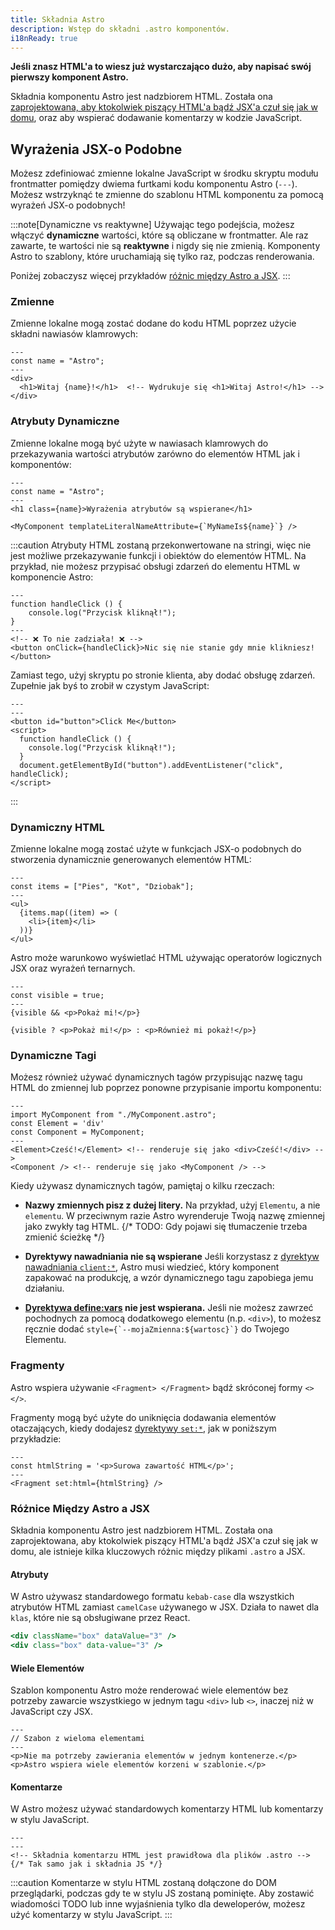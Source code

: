 ```yaml
---
title: Składnia Astro
description: Wstęp do składni .astro komponentów.
i18nReady: true
---
```


**Jeśli znasz HTML'a to wiesz już wystarczająco dużo, aby napisać swój pierwszy komponent Astro.**

Składnia komponentu Astro jest nadzbiorem HTML. Została ona [zaprojektowana, aby ktokolwiek piszący HTML'a bądź JSX'a czuł się jak w domu](#różnice-między-astro-a-jsx), oraz aby wspierać dodawanie komentarzy w kodzie JavaScript.


## Wyrażenia JSX-o Podobne

Możesz zdefiniować zmienne lokalne JavaScript w środku skryptu modułu frontmatter pomiędzy dwiema furtkami kodu komponentu Astro (`---`). Możesz wstrzyknąć te zmienne do szablonu HTML komponentu za pomocą wyrażeń JSX-o podobnych!

:::note[Dynamiczne vs reaktywne]
Używając tego podejścia, możesz włączyć **dynamiczne** wartości, które są obliczane w frontmatter. Ale raz zawarte, te wartości nie są **reaktywne** i nigdy się nie zmienią. Komponenty Astro to szablony, które uruchamiają się tylko raz, podczas renderowania.

Poniżej zobaczysz więcej przykładów [różnic między Astro a JSX](#różnice-między-astro-a-jsx).
:::

### Zmienne

Zmienne lokalne mogą zostać dodane do kodu HTML poprzez użycie składni nawiasów klamrowych:

```astro title="src/components/Variables.astro" "{name}"
---
const name = "Astro";
---
<div>
  <h1>Witaj {name}!</h1>  <!-- Wydrukuje się <h1>Witaj Astro!</h1> -->
</div>
```

### Atrybuty Dynamiczne
Zmienne lokalne mogą być użyte w nawiasach klamrowych do przekazywania wartości atrybutów zarówno do elementów HTML jak i komponentów:

```astro title="src/components/DynamicAttributes.astro" "{name}" "${name}"
---
const name = "Astro";
---
<h1 class={name}>Wyrażenia atrybutów są wspierane</h1>

<MyComponent templateLiteralNameAttribute={`MyNameIs${name}`} />
```

:::caution
Atrybuty HTML zostaną przekonwertowane na stringi, więc nie jest możliwe przekazywanie funkcji i obiektów do elementów HTML.
Na przykład, nie możesz przypisać obsługi zdarzeń do elementu HTML w komponencie Astro:

```astro title="tego-nie-rob.astro"
---
function handleClick () {
    console.log("Przycisk kliknął!");
}
---
<!-- ❌ To nie zadziała! ❌ -->
<button onClick={handleClick}>Nic się nie stanie gdy mnie klikniesz!</button>
```

Zamiast tego, użyj skryptu po stronie klienta, aby dodać obsługę zdarzeń. Zupełnie jak byś to zrobił w czystym JavaScript:

```astro title="lepiej-zrob-to-tak.astro"
---
---
<button id="button">Click Me</button>
<script>
  function handleClick () {
    console.log("Przycisk kliknął!");
  }
  document.getElementById("button").addEventListener("click", handleClick);
</script>
```
:::

### Dynamiczny HTML

Zmienne lokalne mogą zostać użyte w funkcjach JSX-o podobnych do stworzenia dynamicznie generowanych elementów HTML: 

```astro title="src/components/DynamicHtml.astro" "{item}"
---
const items = ["Pies", "Kot", "Dziobak"];
---
<ul>
  {items.map((item) => (
    <li>{item}</li>
  ))}
</ul>
```

Astro może warunkowo wyświetlać HTML używając operatorów logicznych JSX oraz wyrażeń ternarnych.

```astro title="src/components/ConditionalHtml.astro" "visible"
---
const visible = true;
---
{visible && <p>Pokaż mi!</p>}

{visible ? <p>Pokaż mi!</p> : <p>Również mi pokaż!</p>}
```

### Dynamiczne Tagi

Możesz również używać dynamicznych tagów przypisując nazwę tagu HTML do zmiennej lub poprzez ponowne przypisanie importu komponentu:

```astro title="src/components/DynamicTags.astro" /Element|(?<!My)Component/
---
import MyComponent from "./MyComponent.astro";
const Element = 'div'
const Component = MyComponent;
---
<Element>Cześć!</Element> <!-- renderuje się jako <div>Cześć!</div> -->
<Component /> <!-- renderuje się jako <MyComponent /> -->
```

Kiedy używasz dynamicznych tagów, pamiętaj o kilku rzeczach:

- **Nazwy zmiennych pisz z dużej litery.** Na przykład, użyj `Elementu`, a nie `elementu`. W przeciwnym razie Astro wyrenderuje Twoją nazwę zmiennej jako zwykły tag HTML.
{/* TODO: Gdy pojawi się tłumaczenie trzeba zmienić ścieżkę */}
- **Dyrektywy nawadniania nie są wspierane** Jeśli korzystasz z [dyrektyw nawadniania `client:*`](/pl/guides/framework-components/#hydrating-interactive-components), Astro musi wiedzieć, który komponent zapakować na produkcję, a wzór dynamicznego tagu zapobiega jemu działaniu.

- **[Dyrektywa define:vars](/pl/reference/directives-reference/#definevars) nie jest wspierana.** Jeśli nie możesz zawrzeć pochodnych za pomocą dodatkowego elementu (n.p. `<div>`), to możesz ręcznie dodać ``style={`--mojaZmienna:${wartosc}`}`` do Twojego Elementu. 

### Fragmenty

Astro wspiera używanie `<Fragment> </Fragment>` bądź skróconej formy `<> </>`.

Fragmenty mogą być użyte do uniknięcia dodawania elementów otaczających, kiedy dodajesz [dyrektywy `set:*`](/pl/reference/directives-reference/#sethtml), jak w poniższym przykładzie:

```astro title="src/components/SetHtml.astro" "Fragment"
---
const htmlString = '<p>Surowa zawartość HTML</p>';
---
<Fragment set:html={htmlString} />
```

### Różnice Między Astro a JSX

Składnia komponentu Astro jest nadzbiorem HTML. Została ona zaprojektowana, aby ktokolwiek piszący HTML'a bądź JSX'a czuł się jak w domu, ale istnieje kilka kluczowych różnic między plikami `.astro` a JSX.

#### Atrybuty

W Astro używasz standardowego formatu `kebab-case` dla wszystkich atrybutów HTML zamiast `camelCase` używanego w JSX. Działa to nawet dla `klas`, które nie są obsługiwane przez React.

```jsx del={1} ins={2} title="example.astro"
<div className="box" dataValue="3" />
<div class="box" data-value="3" />
```

#### Wiele Elementów

Szablon komponentu Astro może renderować wiele elementów bez potrzeby zawarcie wszystkiego w jednym tagu `<div>` lub `<>`, inaczej niż w JavaScript czy JSX.

```astro title="src/components/RootElements.astro"
---
// Szabon z wieloma elementami
---
<p>Nie ma potrzeby zawierania elementów w jednym kontenerze.</p>
<p>Astro wspiera wiele elementów korzeni w szablonie.</p>
```

#### Komentarze

W Astro możesz używać standardowych komentarzy HTML lub komentarzy w stylu JavaScript.

```astro title="example.astro"
---
---
<!-- Składnia komentarzu HTML jest prawidłowa dla plików .astro -->
{/* Tak samo jak i składnia JS */}
```

:::caution
Komentarze w stylu HTML zostaną dołączone do DOM przeglądarki, podczas gdy te w stylu JS zostaną pominięte. Aby zostawić wiadomości TODO lub inne wyjaśnienia tylko dla deweloperów, możesz użyć komentarzy w stylu JavaScript.
:::
